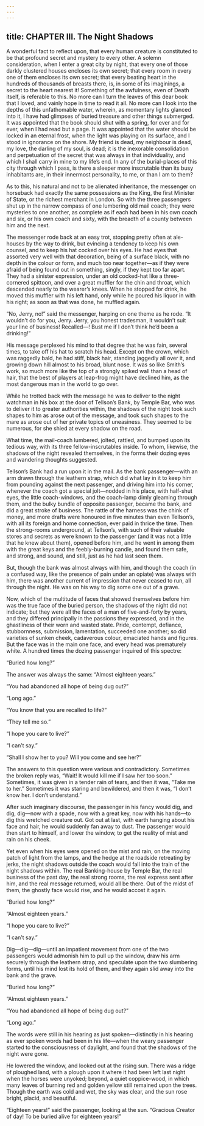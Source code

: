 ```yaml
---
---
---
```

title: CHAPTER III. The Night Shadows
---

A wonderful fact to reflect upon, that every human creature is constituted to be that profound secret and mystery to every other. A solemn consideration, when I enter a great city by night, that every one of those darkly clustered houses encloses its own secret; that every room in every one of them encloses its own secret; that every beating heart in the hundreds of thousands of breasts there, is, in some of its imaginings, a secret to the heart nearest it! Something of the awfulness, even of Death itself, is referable to this. No more can I turn the leaves of this dear book that I loved, and vainly hope in time to read it all. No more can I look into the depths of this unfathomable water, wherein, as momentary lights glanced into it, I have had glimpses of buried treasure and other things submerged. It was appointed that the book should shut with a spring, for ever and for ever, when I had read but a page. It was appointed that the water should be locked in an eternal frost, when the light was playing on its surface, and I stood in ignorance on the shore. My friend is dead, my neighbour is dead, my love, the darling of my soul, is dead; it is the inexorable consolidation and perpetuation of the secret that was always in that individuality, and which I shall carry in mine to my life’s end. In any of the burial-places of this city through which I pass, is there a sleeper more inscrutable than its busy inhabitants are, in their innermost personality, to me, or than I am to them?

As to this, his natural and not to be alienated inheritance, the messenger on horseback had exactly the same possessions as the King, the first Minister of State, or the richest merchant in London. So with the three passengers shut up in the narrow compass of one lumbering old mail coach; they were mysteries to one another, as complete as if each had been in his own coach and six, or his own coach and sixty, with the breadth of a county between him and the next.

The messenger rode back at an easy trot, stopping pretty often at ale-houses by the way to drink, but evincing a tendency to keep his own counsel, and to keep his hat cocked over his eyes. He had eyes that assorted very well with that decoration, being of a surface black, with no depth in the colour or form, and much too near together—as if they were afraid of being found out in something, singly, if they kept too far apart. They had a sinister expression, under an old cocked-hat like a three-cornered spittoon, and over a great muffler for the chin and throat, which descended nearly to the wearer’s knees. When he stopped for drink, he moved this muffler with his left hand, only while he poured his liquor in with his right; as soon as that was done, he muffled again.

“No, Jerry, no!” said the messenger, harping on one theme as he rode. “It wouldn’t do for you, Jerry. Jerry, you honest tradesman, it wouldn’t suit your line of business! Recalled—! Bust me if I don’t think he’d been a drinking!”

His message perplexed his mind to that degree that he was fain, several times, to take off his hat to scratch his head. Except on the crown, which was raggedly bald, he had stiff, black hair, standing jaggedly all over it, and growing down hill almost to his broad, blunt nose. It was so like Smith’s work, so much more like the top of a strongly spiked wall than a head of hair, that the best of players at leap-frog might have declined him, as the most dangerous man in the world to go over.

While he trotted back with the message he was to deliver to the night watchman in his box at the door of Tellson’s Bank, by Temple Bar, who was to deliver it to greater authorities within, the shadows of the night took such shapes to him as arose out of the message, and took such shapes to the mare as arose out of her private topics of uneasiness. They seemed to be numerous, for she shied at every shadow on the road.

What time, the mail-coach lumbered, jolted, rattled, and bumped upon its tedious way, with its three fellow-inscrutables inside. To whom, likewise, the shadows of the night revealed themselves, in the forms their dozing eyes and wandering thoughts suggested.

Tellson’s Bank had a run upon it in the mail. As the bank passenger—with an arm drawn through the leathern strap, which did what lay in it to keep him from pounding against the next passenger, and driving him into his corner, whenever the coach got a special jolt—nodded in his place, with half-shut eyes, the little coach-windows, and the coach-lamp dimly gleaming through them, and the bulky bundle of opposite passenger, became the bank, and did a great stroke of business. The rattle of the harness was the chink of money, and more drafts were honoured in five minutes than even Tellson’s, with all its foreign and home connection, ever paid in thrice the time. Then the strong-rooms underground, at Tellson’s, with such of their valuable stores and secrets as were known to the passenger (and it was not a little that he knew about them), opened before him, and he went in among them with the great keys and the feebly-burning candle, and found them safe, and strong, and sound, and still, just as he had last seen them.

But, though the bank was almost always with him, and though the coach (in a confused way, like the presence of pain under an opiate) was always with him, there was another current of impression that never ceased to run, all through the night. He was on his way to dig some one out of a grave.

Now, which of the multitude of faces that showed themselves before him was the true face of the buried person, the shadows of the night did not indicate; but they were all the faces of a man of five-and-forty by years, and they differed principally in the passions they expressed, and in the ghastliness of their worn and wasted state. Pride, contempt, defiance, stubbornness, submission, lamentation, succeeded one another; so did varieties of sunken cheek, cadaverous colour, emaciated hands and figures. But the face was in the main one face, and every head was prematurely white. A hundred times the dozing passenger inquired of this spectre:

“Buried how long?”

The answer was always the same: “Almost eighteen years.”

“You had abandoned all hope of being dug out?”

“Long ago.”

“You know that you are recalled to life?”

“They tell me so.”

“I hope you care to live?”

“I can’t say.”

“Shall I show her to you? Will you come and see her?”

The answers to this question were various and contradictory. Sometimes the broken reply was, “Wait! It would kill me if I saw her too soon.” Sometimes, it was given in a tender rain of tears, and then it was, “Take me to her.” Sometimes it was staring and bewildered, and then it was, “I don’t know her. I don’t understand.”

After such imaginary discourse, the passenger in his fancy would dig, and dig, dig—now with a spade, now with a great key, now with his hands—to dig this wretched creature out. Got out at last, with earth hanging about his face and hair, he would suddenly fan away to dust. The passenger would then start to himself, and lower the window, to get the reality of mist and rain on his cheek.

Yet even when his eyes were opened on the mist and rain, on the moving patch of light from the lamps, and the hedge at the roadside retreating by jerks, the night shadows outside the coach would fall into the train of the night shadows within. The real Banking-house by Temple Bar, the real business of the past day, the real strong rooms, the real express sent after him, and the real message returned, would all be there. Out of the midst of them, the ghostly face would rise, and he would accost it again.

“Buried how long?”

“Almost eighteen years.”

“I hope you care to live?”

“I can’t say.”

Dig—dig—dig—until an impatient movement from one of the two passengers would admonish him to pull up the window, draw his arm securely through the leathern strap, and speculate upon the two slumbering forms, until his mind lost its hold of them, and they again slid away into the bank and the grave.

“Buried how long?”

“Almost eighteen years.”

“You had abandoned all hope of being dug out?”

“Long ago.”

The words were still in his hearing as just spoken—distinctly in his hearing as ever spoken words had been in his life—when the weary passenger started to the consciousness of daylight, and found that the shadows of the night were gone.

He lowered the window, and looked out at the rising sun. There was a ridge of ploughed land, with a plough upon it where it had been left last night when the horses were unyoked; beyond, a quiet coppice-wood, in which many leaves of burning red and golden yellow still remained upon the trees. Though the earth was cold and wet, the sky was clear, and the sun rose bright, placid, and beautiful.

“Eighteen years!” said the passenger, looking at the sun. “Gracious Creator of day! To be buried alive for eighteen years!”